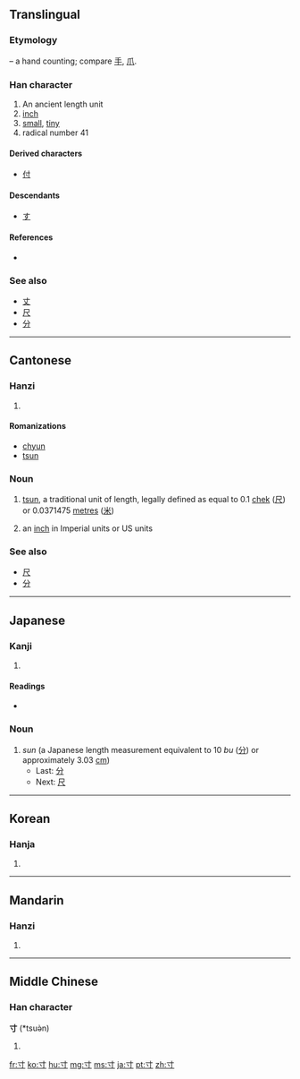 {{also|手}}
==Translingual==
{{stroke order|strokes=3}}
{{stroke order|type=animate}}
===Etymology===
{{liushu|i}} – a hand counting; compare [[手]], [[爪]].

{{Han etyl}}

===Han character===
{{Han char|rn=41|rad=寸|as=00|sn=3|four=4030<sub>0</sub>|canj=木戈 (DI)}}

# An ancient length unit
# [[inch]]
# [[small]], [[tiny]]
# radical number 41

====Derived characters====
* [[付]]

====Descendants====
* [[す]]

====References====
* {{Han ref|kx=0293.320|dkj=07411|dj=0581.040|hdz=10503.080|uh=5BF8|ud=23544|bh=A46F|bd=42095}}

===See also===
* [[丈]]
* [[尺]]
* [[分]]

----

==Cantonese==

===Hanzi===
{{yue-hanzi|jyut=|y=chyun3}}

# {{defn|Cantonese|sort=寸00}}

====Romanizations====
{{rfc-header|Romanizations|lang=yue}}
* [[chyun]]
* [[tsun]]

===Noun===
{{yue-noun|ts|tas=寸|HK=tsun}}

# {{Hong Kong|lang=yue}} [[tsun]], a traditional unit of length, legally defined as equal to 0.1 [[chek]] ([[尺]]) or 0.0371475 [[metre]]s ([[米]])
# {{slang|North American Cantonese|lang=yue}} an [[inch]] in Imperial units or US units

===See also===
* [[尺]]
* [[分]]

----

==Japanese==

===Kanji===
{{ja-kanji|grade=6|rs=寸00}}

# {{defn|Japanese|sort=寸00}}

====Readings====
* {{ja-readings|on=[[すん]] (sun), [[そん]] (son)|kun=[[はかる]] (hakaru), [[とき]] (toki), [[き]] (ki)}}

===Noun===
{{ja-noun|k|hira=すん|rom=sun}}

# ''sun'' (a Japanese length measurement equivalent to 10 ''bu'' ([[分]]) or approximately 3.03 [[cm]])
#* Last: [[分]]
#* Next: [[尺]]

----

==Korean==

===Hanja===
{{ko-hanja|hangeul=촌|rv=chon|mr=ch'on|y=chon|eumhun=마디|ehrv=madi|ehmr=madi|ehy=mati}}

# {{defn|Korean|sort=寸00}}

----

==Mandarin==

===Hanzi===
{{cmn-hanzi|pin=[[cùn]] ([[cun4]])|wg=ts'un<sup>4</sup>}}

# {{defn|Mandarin|sort=寸00}}

----

==Middle Chinese==

===Han character===
'''寸''' (*tsuə̀n)<!--the asterisk indicates that this is a reconstructed pronunciation-->

# {{defn|Middle Chinese|sort=寸00}}

[[fr:寸]]
[[ko:寸]]
[[hu:寸]]
[[mg:寸]]
[[ms:寸]]
[[ja:寸]]
[[pt:寸]]
[[zh:寸]]